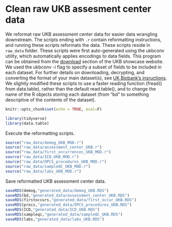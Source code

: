 # Clean raw UKB assesment center data {#reformat-raw-data}

We reformat raw UKB assessment center data for easier data wrangling downstream. The scripts ending with `.r` contain reformatting instructions, and running these scripts reformats the data. These scripts reside in `raw_data` folder. These scripts were first auto-generated using the ukbconv utility, which automatically applies encodings to data fields. This program can be obtained from the [download](https://biobank.ndph.ox.ac.uk/showcase/download.cgi) section of the UKB showcase website. We used the ukbconv -i flag to specify a subset of fields to be included in each dataset.  For further details on downloading, decrypting, and converting the format of your main dataset(s), see [UK Biobank's insructions](https://biobank.ndph.ox.ac.uk/~bbdatan/Accessing_UKB_data_v2.3.pdf). We slightly modified these scripts to use a faster reading function (fread() from data.table), rather than the default read.table(), and to change the name of the R objects storing each dataset (from "bd" to something descriptive of the contents of the dataset).

```r
knitr::opts_chunk$set(echo = TRUE, eval=F)
```

```r
library(tidyverse)
library(data.table)
```

Execute the reformatting scripts. 
```r
source("raw_data/demog_UKB_MOD.r")
source("raw_data/assessment_center_UKB.r")
source("raw_data/first_occurrences_UKB_MOD.r")
source("raw_data/ICD_UKB_MOD.r")
source("raw_data/OPCS_procedures_UKB_MOD.r")
source("raw_data/sampleQC_UKB_MOD.r")
source("raw_data/labs_UKB_MOD.r")
```

Save reformatted UKB assessment center data.
```r
saveRDS(demog,"generated_data/demog_UKB.RDS")
saveRDS(bd,"generated_data/assessment_center_UKB.RDS")
saveRDS(firstoccurs,"generated_data/first_occur_UKB.RDS")
saveRDS(procs,"generated_data/OPCS_procedures_UKB.RDS")
saveRDS(ICD,"generated_data/ICD_UKB.RDS")
saveRDS(sampleqc,"generated_data/sampleQC_UKB.RDS")
saveRDS(labs,"generated_data/labs_UKB.RDS")
```



















